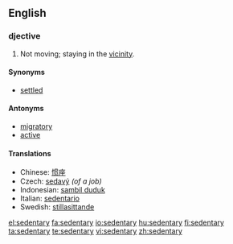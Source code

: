 ==English==

===djective===
{{en-adj}}

# Not moving; staying in the [[vicinity]].

====Synonyms====
* [[settled]]

====Antonyms====
* [[migratory]]
* [[active]]

====Translations====
* Chinese: [[惯座]]
* Czech: [[sedavý]] {{m}} ''(of a job)''
* Indonesian: [[sambil duduk]]
* Italian: [[sedentario]]
* Swedish: [[stillasittande]]

[[el:sedentary]]
[[fa:sedentary]]
[[io:sedentary]]
[[hu:sedentary]]
[[fi:sedentary]]
[[ta:sedentary]]
[[te:sedentary]]
[[vi:sedentary]]
[[zh:sedentary]]